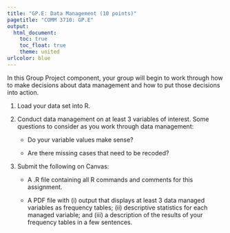 ```yaml
---
title: "GP.E: Data Management (10 points)"
pagetitle: "COMM 3710: GP.E"
output:
  html_document:
    toc: true
    toc_float: true
    theme: united
urlcolor: blue
---
```



In this Group Project component, your group will begin to work through how to make decisions about data management and how to put those decisions into action.

1. Load your data set into R.

2. Conduct data management on at least 3 variables of interest. Some questions to consider as you work through data management:
   <ul>
   <li>Do your variable values make sense?
   <li>Are there missing cases that need to be recoded?
   </ul>

3. Submit the following on Canvas:
   <ul>
   <li> A .R file containing all R commands and comments for this assignment.
   <li> A PDF file with (i) output that displays at least 3 data managed variables as frequency tables; (ii) descriptive statistics for each managed variable; and (iii) a description of the results of your frequency tables in a few sentences.
   </ul>